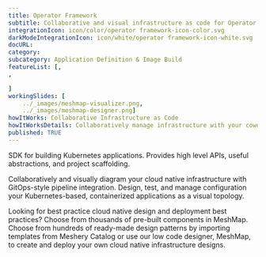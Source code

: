 ---title: Operator Framework  subtitle: Collaborative and visual infrastructure as code for Operator FrameworkintegrationIcon: icon/color/operator framework-icon-color.svgdarkModeIntegrationIcon: icon/white/operator framework-icon-white.svgdocURL: category: subcategory: Application Definition & Image BuildfeatureList: [,,]workingSlides: [    ../_images/meshmap-visualizer.png,    ../_images/meshmap-designer.png]howItWorks: Collaborative Infrastructure as CodehowItWorksDetails: Collaboratively manage infrastructure with your coworkers synchronously sharing the same designs.published: TRUE---<p>    SDK for building Kubernetes applications. Provides high level APIs, useful abstractions, and project scaffolding.</p><p>    Collaboratively and visually diagram your cloud native infrastructure with GitOps-style pipeline integration. Design, test, and manage configuration your Kubernetes-based, containerized applications as a visual topology.</p><p>    Looking for best practice cloud native design and deployment best practices? Choose from thousands of pre-built components in MeshMap. Choose from hundreds of ready-made design patterns by importing templates from Meshery Catalog or use our low code designer, MeshMap, to create and deploy your own cloud native infrastructure designs.</p>